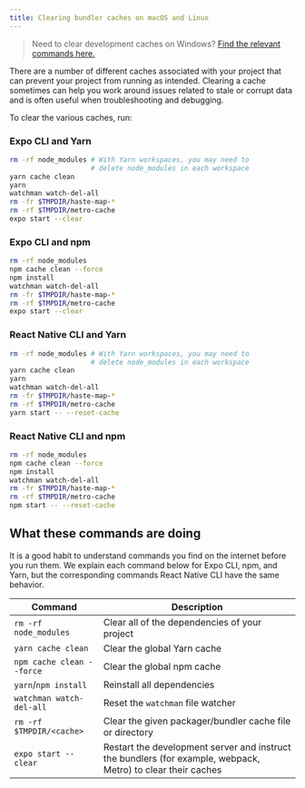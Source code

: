 ```yaml
---
title: Clearing bundler caches on macOS and Linux
---
```


> Need to clear development caches on Windows? [Find the relevant commands here.](clear-cache-windows.mdx)

There are a number of different caches associated with your project that can prevent your project from running as intended. Clearing a cache sometimes can help you work around issues related to stale or corrupt data and is often useful when troubleshooting and debugging.

To clear the various caches, run:

### Expo CLI and Yarn

```sh
rm -rf node_modules # With Yarn workspaces, you may need to
                    # delete node_modules in each workspace
yarn cache clean
yarn
watchman watch-del-all
rm -fr $TMPDIR/haste-map-*
rm -rf $TMPDIR/metro-cache
expo start --clear
```

### Expo CLI and npm

```sh
rm -rf node_modules
npm cache clean --force
npm install
watchman watch-del-all
rm -fr $TMPDIR/haste-map-*
rm -rf $TMPDIR/metro-cache
expo start --clear
```

### React Native CLI and Yarn

```sh
rm -rf node_modules # With Yarn workspaces, you may need to
                    # delete node_modules in each workspace
yarn cache clean
yarn
watchman watch-del-all
rm -fr $TMPDIR/haste-map-*
rm -rf $TMPDIR/metro-cache
yarn start -- --reset-cache
```

### React Native CLI and npm

```sh
rm -rf node_modules
npm cache clean --force
npm install
watchman watch-del-all
rm -fr $TMPDIR/haste-map-*
rm -rf $TMPDIR/metro-cache
npm start -- --reset-cache
```

## What these commands are doing

It is a good habit to understand commands you find on the internet before you run them. We explain each command below for Expo CLI, npm, and Yarn, but the corresponding commands React Native CLI have the same behavior.

| Command                   | Description                                                                                                  |
| ------------------------- | ------------------------------------------------------------------------------------------------------------ |
| `rm -rf node_modules`     | Clear all of the dependencies of your project                                                                |
| `yarn cache clean`        | Clear the global Yarn cache                                                                                  |
| `npm cache clean --force` | Clear the global npm cache                                                                                   |
| `yarn`/`npm install`      | Reinstall all dependencies                                                                                   |
| `watchman watch-del-all`  | Reset the `watchman` file watcher                                                                            |
| `rm -rf $TMPDIR/<cache>`  | Clear the given packager/bundler cache file or directory                                                     |
| `expo start --clear`      | Restart the development server and instruct the bundlers (for example, webpack, Metro) to clear their caches |
